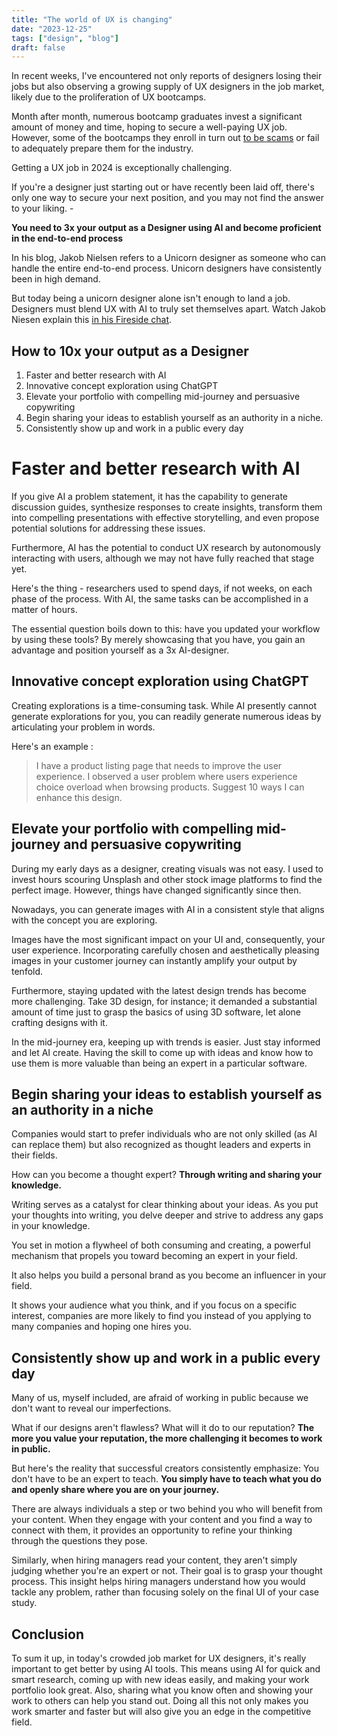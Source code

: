 ```yaml
---
title: "The world of UX is changing"
date: "2023-12-25"
tags: ["design", "blog"]
draft: false
---
```



In recent weeks, I've encountered not only reports of designers losing their jobs but also observing a growing supply of UX designers in the job market, likely due to the proliferation of UX bootcamps.

Month after month, numerous bootcamp graduates invest a significant amount of money and time, hoping to secure a well-paying UX job. However, some of the bootcamps they enroll in turn out [to be scams](https://www.reddit.com/r/germany/comments/15bp8f6/why_is_arbeit_agentur_getting_scammed_by_bootcamps/) or fail to adequately prepare them for the industry.

Getting a UX job in 2024 is exceptionally challenging.

If you're a designer just starting out or have recently been laid off, there's only one way to secure your next position, and you may not find the answer to your liking. - 

**You need to 3x your output as a Designer using AI and become proficient in the end-to-end process** 

In his blog, Jakob Nielsen refers to a Unicorn designer as someone who can handle the entire end-to-end process. Unicorn designers have consistently been in high demand.

But today being a unicorn designer alone isn't enough to land a job. Designers must blend UX with AI to truly set themselves apart. Watch Jakob Niesen explain this [in his Fireside chat](https://www.youtube.com/watch?v=2WkThbp5AEQ). 

## How to 10x your output as a Designer

1. Faster and better research with AI
2. Innovative concept exploration using ChatGPT
3. Elevate your portfolio with compelling mid-journey and persuasive copywriting
4. Begin sharing your ideas to establish yourself as an authority in a niche.
5. Consistently show up and work in a public every day


# Faster and better research with AI

If you give AI a problem statement, it has the capability to generate discussion guides, synthesize responses to create insights, transform them into compelling presentations with effective storytelling, and even propose potential solutions for addressing these issues.

Furthermore, AI has the potential to conduct UX research by autonomously interacting with users, although we may not have fully reached that stage yet. 


Here's the thing - researchers used to spend days, if not weeks, on each phase of the process. With AI, the same tasks can be accomplished in a matter of hours.

The essential question boils down to this: have you updated your workflow by using these tools? By merely showcasing that you have, you gain an advantage and position yourself as a 3x AI-designer.
 
## Innovative concept exploration using ChatGPT

Creating explorations is a time-consuming task. While AI presently cannot generate explorations for you, you can readily generate numerous ideas by articulating your problem in words.

Here's an example : 

> I have a product listing page that needs to improve the user experience. I observed a user problem where users experience choice overload when browsing products.
	Suggest 10 ways I can enhance this design.

##  Elevate your portfolio with compelling mid-journey and persuasive copywriting

During my early days as a designer, creating visuals was not easy. I used to invest hours scouring Unsplash and other stock image platforms to find the perfect image. However, things have changed significantly since then.

Nowadays, you can generate images with AI in a consistent style that aligns with the concept you are exploring.

Images have the most significant impact on your UI and, consequently, your user experience. Incorporating carefully chosen and aesthetically pleasing images in your customer journey can instantly amplify your output by tenfold.

Furthermore, staying updated with the latest design trends has become more challenging. Take 3D design, for instance; it demanded a substantial amount of time just to grasp the basics of using 3D software, let alone crafting designs with it.

In the mid-journey era, keeping up with trends is easier. Just stay informed and let AI create. Having the skill to come up with ideas and know how to use them is more valuable than being an expert in a particular software.

## Begin sharing your ideas to establish yourself as an authority in a niche

Companies would start to prefer individuals who are not only skilled (as AI can replace them) but also recognized as thought leaders and experts in their fields.

How can you become a thought expert? **Through writing and sharing your knowledge.**

Writing serves as a catalyst for clear thinking about your ideas. As you put your thoughts into writing, you delve deeper and strive to address any gaps in your knowledge. 

You set in motion a flywheel of both consuming and creating, a powerful mechanism that propels you toward becoming an expert in your field.

It also helps you build a personal brand as you become an influencer in your field. 

It shows your audience what you think, and if you focus on a specific interest, companies are more likely to find you instead of you applying to many companies and hoping one hires you.

## Consistently show up and work in a public every day

Many of us, myself included, are afraid of working in public because we don't want to reveal our imperfections.

What if our designs aren't flawless? What will it do to our reputation? **The more you value your reputation, the more challenging it becomes to work in public.**

But here's the reality that successful creators consistently emphasize: You don't have to be an expert to teach. **You simply have to teach what you do and openly share where you are on your journey.**

There are always individuals a step or two behind you who will benefit from your content. When they engage with your content and you find a way to connect with them, it provides an opportunity to refine your thinking through the questions they pose. 

Similarly, when hiring managers read your content, they aren't simply judging whether you're an expert or not. Their goal is to grasp your thought process. This insight helps hiring managers understand how you would tackle any problem, rather than focusing solely on the final UI of your case study. 

## Conclusion

To sum it up, in today's crowded job market for UX designers, it's really important to get better by using AI tools. This means using AI for quick and smart research, coming up with new ideas easily, and making your work portfolio look great. Also, sharing what you know often and showing your work to others can help you stand out. Doing all this not only makes you work smarter and faster but will also give you an edge in the competitive field.